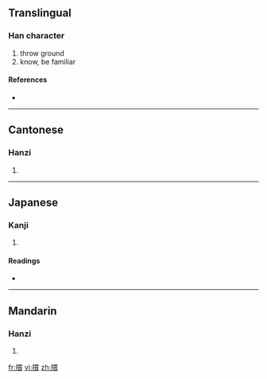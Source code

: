 {{also|掼}}
==Translingual==

===Han character===
{{Han char|rn=64|rad=手|as=11|sn=14|four=5508<sub>6</sub>|canj=手田十金 (QWJC)}}

# throw ground
# know, be familiar

====References====
* {{Han ref|kx=0450.050|dkj=12591|dj=0800.240|hdz=31951.020|uh=645C|ud=25692|bh=E1E8|bd=57832}}

----

==Cantonese==

===Hanzi===
{{yue-hanzi|jyut=|y=gwaan3|sim=掼}}

# {{defn|Cantonese}}

----

==Japanese==

===Kanji===
{{ja-kanji|grade=|rs=手11}}

# {{defn|Japanese}}

====Readings====
* {{ja-readings|on=[[かん]] (kan)|kun=[[ならう]] (narau)}}

----

==Mandarin==

===Hanzi===
{{cmn-hanzi|sim=掼|pin=[[guàn]] ([[guan4]]), [[luò]] ([[luo4]])|wg=kuan<sup>4</sup>, lo<sup>4</sup>}}

# {{defn|Mandarin}}

[[fr:摜]]
[[vi:摜]]
[[zh:摜]]